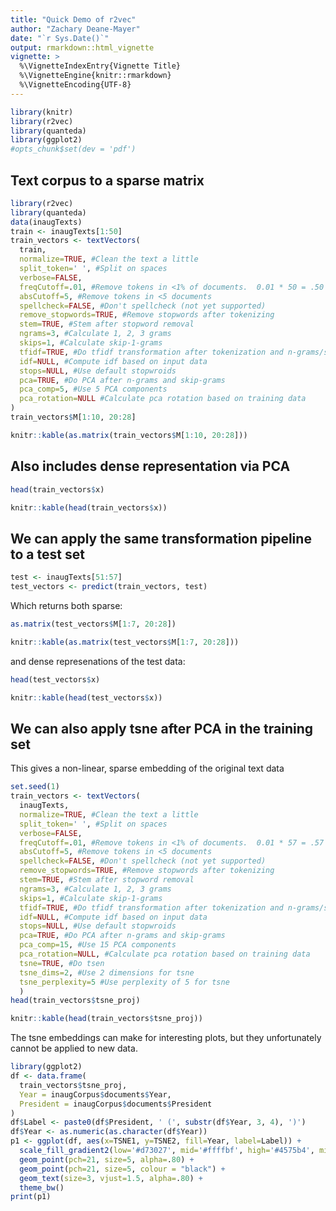 ```yaml
---
title: "Quick Demo of r2vec"
author: "Zachary Deane-Mayer"
date: "`r Sys.Date()`"
output: rmarkdown::html_vignette
vignette: >
  %\VignetteIndexEntry{Vignette Title}
  %\VignetteEngine{knitr::rmarkdown}
  %\VignetteEncoding{UTF-8}
---
```


```r
library(knitr)
library(r2vec)
library(quanteda)
library(ggplot2)
#opts_chunk$set(dev = 'pdf')
```

## Text corpus to a sparse matrix
```r
library(r2vec)
library(quanteda)
data(inaugTexts)
train <- inaugTexts[1:50]
train_vectors <- textVectors(
  train, 
  normalize=TRUE, #Clean the text a little
  split_token=' ', #Split on spaces
  verbose=FALSE,
  freqCutoff=.01, #Remove tokens in <1% of documents.  0.01 * 50 = .50
  absCutoff=5, #Remove tokens in <5 documents
  spellcheck=FALSE, #Don't spellcheck (not yet supported)
  remove_stopwords=TRUE, #Remove stopwords after tokenizing
  stem=TRUE, #Stem after stopword removal
  ngrams=3, #Calculate 1, 2, 3 grams
  skips=1, #Calculate skip-1-grams
  tfidf=TRUE, #Do tfidf transformation after tokenization and n-grams/skip-grams
  idf=NULL, #Compute idf based on input data
  stops=NULL, #Use default stopwroids
  pca=TRUE, #Do PCA after n-grams and skip-grams
  pca_comp=5, #Use 5 PCA components
  pca_rotation=NULL #Calculate pca rotation based on training data
)
train_vectors$M[1:10, 20:28]
```
```r
knitr::kable(as.matrix(train_vectors$M[1:10, 20:28]))
```

## Also includes dense representation via PCA
```r
head(train_vectors$x)
```
```r
knitr::kable(head(train_vectors$x))
```

## We can apply the same transformation pipeline to a test set
```r
test <- inaugTexts[51:57]
test_vectors <- predict(train_vectors, test)
```

Which returns both sparse:
```r
as.matrix(test_vectors$M[1:7, 20:28])
```
```r
knitr::kable(as.matrix(test_vectors$M[1:7, 20:28]))
```

and dense represenations of the test data:
```r
head(test_vectors$x)
```
```r
knitr::kable(head(test_vectors$x))
```

## We can also apply tsne after PCA in the training set
This gives a non-linear, sparse embedding of the original text data
```r
set.seed(1)
train_vectors <- textVectors(
  inaugTexts, 
  normalize=TRUE, #Clean the text a little
  split_token=' ', #Split on spaces
  verbose=FALSE,
  freqCutoff=.01, #Remove tokens in <1% of documents.  0.01 * 57 = .57
  absCutoff=5, #Remove tokens in <5 documents
  spellcheck=FALSE, #Don't spellcheck (not yet supported)
  remove_stopwords=TRUE, #Remove stopwords after tokenizing
  stem=TRUE, #Stem after stopword removal
  ngrams=3, #Calculate 1, 2, 3 grams
  skips=1, #Calculate skip-1-grams
  tfidf=TRUE, #Do tfidf transformation after tokenization and n-grams/skip-grams
  idf=NULL, #Compute idf based on input data
  stops=NULL, #Use default stopwroids
  pca=TRUE, #Do PCA after n-grams and skip-grams
  pca_comp=15, #Use 15 PCA components
  pca_rotation=NULL, #Calculate pca rotation based on training data
  tsne=TRUE, #Do tsen
  tsne_dims=2, #Use 2 dimensions for tsne
  tsne_perplexity=5 #Use perplexity of 5 for tsne
  )
head(train_vectors$tsne_proj)
```
```r
knitr::kable(head(train_vectors$tsne_proj))
```

The tsne embeddings can make for interesting plots, but they unfortunately cannot be applied to new data.
```r
library(ggplot2)
df <- data.frame(
  train_vectors$tsne_proj,
  Year = inaugCorpus$documents$Year,
  President = inaugCorpus$documents$President
)
df$Label <- paste0(df$President, ' (', substr(df$Year, 3, 4), ')')
df$Year <- as.numeric(as.character(df$Year))
p1 <- ggplot(df, aes(x=TSNE1, y=TSNE2, fill=Year, label=Label)) + 
  scale_fill_gradient2(low='#d73027', mid='#ffffbf', high='#4575b4', midpoint=1900) + 
  geom_point(pch=21, size=5, alpha=.80) + 
  geom_point(pch=21, size=5, colour = "black") + 
  geom_text(size=3, vjust=1.5, alpha=.80) + 
  theme_bw()
print(p1)
```
